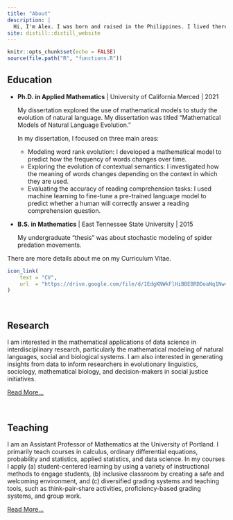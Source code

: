 ---
title: "About"
description: | 
  Hi, I'm Alex. I was born and raised in the Philippines. I lived there until I was 15 when I migrated to the United States with my mother and sister as permanent residents. I became a U.S. citizen in 2017. I am an amateur artist, and my hobbies include painting, drawing, and playing video games. I also like cooking, eating, and traveling.
site: distill::distill_website
---

```{r setup, include=FALSE}
knitr::opts_chunk$set(echo = FALSE)
source(file.path("R", "functions.R"))
```

## Education

* **Ph.D. in Applied Mathematics** | University of California Merced | 2021

  My dissertation explored the use of mathematical models to study the evolution of natural language. My dissertation was titled "Mathematical Models of Natural Language Evolution."
  
  In my dissertation, I focused on three main areas:
  
    - Modeling word rank evolution: I developed a mathematical model to predict how the frequency of words changes over time.
    - Exploring the evolution of contextual semantics: I investigated how the meaning of words changes depending on the context in which they are used.
    - Evaluating the accuracy of reading comprehension tasks: I used machine learning to fine-tune a pre-trained language model to predict whether a human will correctly answer a reading comprehension question.
  
* **B.S. in Mathematics** | East Tennessee State University | 2015
  
  My undergraduate "thesis" was about stochastic modeling of spider predation movements.

There are more details about me on my Curriculum Vitae.

```{r, echo=FALSE}
icon_link(
    text = "CV",
    url  = "https://drive.google.com/file/d/1EdgKNWkFlHiBBEBRDDoaNq1Nw4S4IjmR/view?usp=sharing"
)
```

<br />

## Research

I am interested in the mathematical applications of data science in interdisciplinary research, particularly the mathematical modeling of natural languages, social and biological systems. I am also interested in generating insights from data to inform researchers in evolutionary linguistics, sociology, mathematical biology, and decision-makers in social justice initiatives.

[Read More...](Research.html)

<br />

## Teaching

I am an Assistant Professor of Mathematics at the University of Portland. I primarily teach courses in calculus, ordinary differential equations, probability and statistics, applied statistics, and data science. In my courses I apply (a) student-centered learning by using a variety of instructional methods to engage students, (b) inclusive classroom by creating a safe and welcoming environment, and (c) diversified grading systems and teaching tools, such as think-pair-share activities, proficiency-based grading systems, and group work.

[Read More...](teaching.html)
